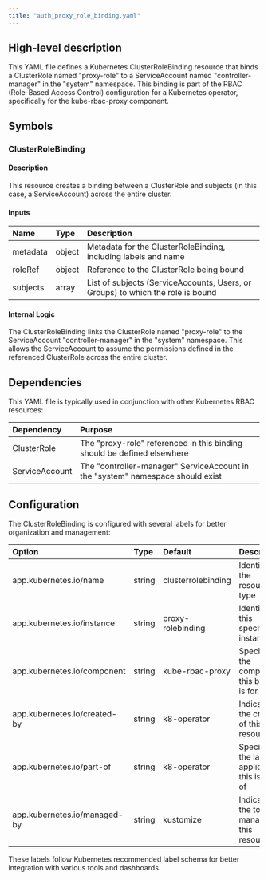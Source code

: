 ```yaml
---
title: "auth_proxy_role_binding.yaml"
---
```


## High-level description
This YAML file defines a Kubernetes ClusterRoleBinding resource that binds a ClusterRole named "proxy-role" to a ServiceAccount named "controller-manager" in the "system" namespace. This binding is part of the RBAC (Role-Based Access Control) configuration for a Kubernetes operator, specifically for the kube-rbac-proxy component.

## Symbols

### ClusterRoleBinding
#### Description
This resource creates a binding between a ClusterRole and subjects (in this case, a ServiceAccount) across the entire cluster.

#### Inputs
| Name | Type | Description |
|:-----|:-----|:------------|
| metadata | object | Metadata for the ClusterRoleBinding, including labels and name |
| roleRef | object | Reference to the ClusterRole being bound |
| subjects | array | List of subjects (ServiceAccounts, Users, or Groups) to which the role is bound |

#### Internal Logic
The ClusterRoleBinding links the ClusterRole named "proxy-role" to the ServiceAccount "controller-manager" in the "system" namespace. This allows the ServiceAccount to assume the permissions defined in the referenced ClusterRole across the entire cluster.

## Dependencies
This YAML file is typically used in conjunction with other Kubernetes RBAC resources:

| Dependency | Purpose |
|:-----------|:--------|
| ClusterRole | The "proxy-role" referenced in this binding should be defined elsewhere |
| ServiceAccount | The "controller-manager" ServiceAccount in the "system" namespace should exist |

## Configuration
The ClusterRoleBinding is configured with several labels for better organization and management:

| Option | Type | Default | Description |
|:-------|:-----|:--------|:------------|
| app.kubernetes.io/name | string | clusterrolebinding | Identifies the resource type |
| app.kubernetes.io/instance | string | proxy-rolebinding | Identifies this specific instance |
| app.kubernetes.io/component | string | kube-rbac-proxy | Specifies the component this binding is for |
| app.kubernetes.io/created-by | string | k8-operator | Indicates the creator of this resource |
| app.kubernetes.io/part-of | string | k8-operator | Specifies the larger application this is part of |
| app.kubernetes.io/managed-by | string | kustomize | Indicates the tool managing this resource |

These labels follow Kubernetes recommended label schema for better integration with various tools and dashboards.